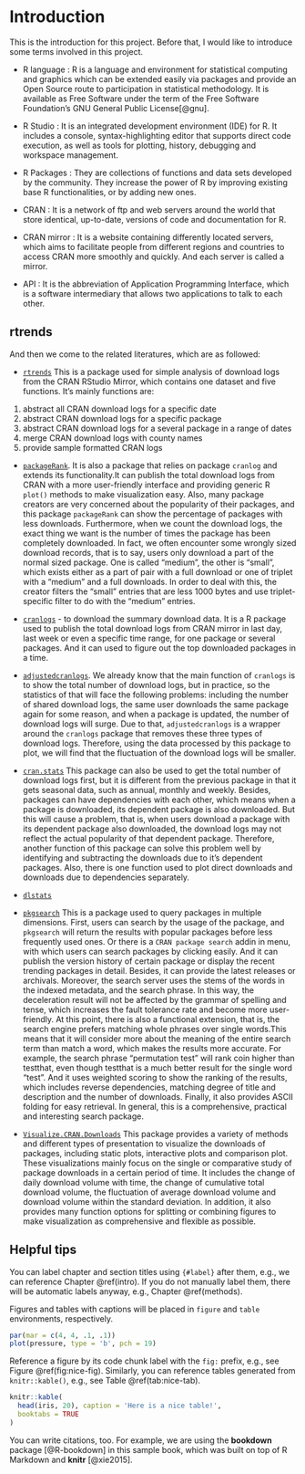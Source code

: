 # Introduction {#intro}

This is the introduction for this project. Before that, I would like to introduce some terms involved in this project.

- R language : R is a language and environment for statistical computing and graphics which can be extended easily via packages and provide an Open Source route to participation in statistical methodology. It is available as Free Software under the term of the Free Software Foundation’s GNU General Public License[@gnu].

- R Studio : It is an integrated development environment (IDE) for R. It includes a console, syntax-highlighting editor that supports direct code execution, as well as tools for plotting, history, debugging and workspace management.

- R Packages : They are collections of functions and data sets developed by the community. They increase the power of R by improving existing base R functionalities, or by adding new ones.

- CRAN : It is a network of ftp and web servers around the world that store identical, up-to-date, versions of code and documentation for R.

- CRAN mirror : It is a website containing differently located servers, which aims to facilitate people from different regions and countries to access CRAN more smoothly and quickly. And each server is called a mirror.

- API : It is the abbreviation of Application Programming Interface, which is a software intermediary that allows two applications to talk to each other. 

## rtrends

And then we come to the related literatures, which are as followed:

- [`rtrends`](https://cran.r-project.org/web/packages/rtrends/rtrends.pdf)
This is a package used for simple analysis of download logs from the CRAN RStudio Mirror, which contains one dataset and five functions. It's mainly functions are:

(1) abstract all CRAN download logs for a specific date
(2) abstract CRAN download logs for a specific package
(3) abstract CRAN download logs for a several package in a range of dates
(4) merge CRAN download logs with county names
(5) provide sample formatted CRAN logs

- [`packageRank`](https://github.com/lindbrook/packageRank).
It is also a package that relies on package `cranlog` and extends its functionality.It can publish the total download logs from CRAN with a more user-friendly interface and providing generic R `plot()` methods to make visualization easy. Also, many package creators are very concerned about the popularity of their packages, and this package `packageRank` can show the percentage of packages with less downloads. Furthermore, when we count the download logs, the exact thing we want is the number of times the package has been completely downloaded. In fact, we often encounter some wrongly sized download records, that is to say, users only download a part of the normal sized package. One is called "medium", the other is "small", which exists either as a part of pair with a full download or one of triplet with a "medium" and a full downloads. In order to deal with this, the creator filters the "small" entries that are less 1000 bytes and use triplet-specific filter to do with the "medium" entries.


- [`cranlogs`](https://github.com/r-hub/cranlogs) - to download the summary download data. 
It is a R package used to publish the total download logs from CRAN mirror in last day, last week or even a specific time range, for one package or several packages. And it can used to figure out the top downloaded packages in a time.

- [`adjustedcranlogs`](https://github.com/tylermorganwall/adjustedcranlogs). 
We already know that the main function of `cranlogs` is to show the total number of download logs, but in practice, so the statistics of that will face the following problems: including the number of shared download logs, the same user downloads the same package again for some reason, and when a package is updated, the number of download logs will surge. Due to that, `adjustedcranlogs` is a wrapper around the `cranlogs` package that removes these three types of download logs. Therefore, using the data processed by this package to plot, we will find that the fluctuation of the download logs will be smaller.


- [`cran.stats`](https://github.com/arunsrinivasan/cran.stats)
This package can also be used to get the total number of download logs first, but it is different from the previous package in that it gets seasonal data, such as annual, monthly and weekly. Besides, packages can have dependencies with each other, which means when a package is downloaded, its dependent package is also downloaded. But this will cause a problem, that is, when users download a package with its dependent package also downloaded, the download logs may not reflect the actual popularity of that dependent package. Therefore, another function of this package can solve this problem well by identifying and subtracting the downloads due to it's dependent packages. Also, there is one function used to plot direct downloads and downloads due to dependencies separately.

- [`dlstats`](https://github.com/GuangchuangYu/dlstats)


- [`pkgsearch`](https://github.com/r-hub/pkgsearch/)
This is a package used to query packages in multiple dimensions. First, users can search by the usage of the package, and `pkgsearch` will return the results with popular packages before less frequently used ones. Or there is a `CRAN package search` addin in menu, with which users can search packages by clicking easily. And it can publish the version history of certain package or display the recent trending packages in detail. Besides, it can provide the latest releases or archivals. Moreover, the search server uses the stems of the words in the indexed metadata, and the search phrase. In this way, the deceleration result will not be affected by the grammar of spelling and tense, which increases the fault tolerance rate and become more user-friendly. At this point, there is also a functional extension, that is, the search engine prefers matching whole phrases over single words.This means that it will consider more about the meaning of the entire search term than match a word, which makes the results more accurate. For example, the search phrase “permutation test” will rank coin higher than testthat, even though testthat is a much better result for the single word “test”. And it uses weighted scoring to show the ranking of the results, which includes reverse dependencies, matching degree of title and description and the number of downloads. Finally, it also provides ASCII folding for easy retrieval. In general, this is a comprehensive, practical and interesting search package.

- [`Visualize.CRAN.Downloads`](https://cran.r-project.org/web/packages/Visualize.CRAN.Downloads/vignettes/Visualize.CRAN.Downloads.html)
This package provides a variety of methods and different types of presentation to visualize the downloads of packages, including static plots, interactive plots and comparison plot. These visualizations mainly focus on the single or comparative study of package downloads in a certain period of time. It includes the change of daily download volume with time, the change of cumulative total download volume, the fluctuation of average download volume and download volume within the standard deviation. In addition, it also provides many function options for splitting or combining figures to make visualization as comprehensive and flexible as possible.


## Helpful tips

You can label chapter and section titles using `{#label}` after them, e.g., we can reference Chapter \@ref(intro). If you do not manually label them, there will be automatic labels anyway, e.g., Chapter \@ref(methods).

Figures and tables with captions will be placed in `figure` and `table` environments, respectively.

```r
par(mar = c(4, 4, .1, .1))
plot(pressure, type = 'b', pch = 19)
```

Reference a figure by its code chunk label with the `fig:` prefix, e.g., see Figure \@ref(fig:nice-fig). Similarly, you can reference tables generated from `knitr::kable()`, e.g., see Table \@ref(tab:nice-tab).

```r
knitr::kable(
  head(iris, 20), caption = 'Here is a nice table!',
  booktabs = TRUE
)
```


You can write citations, too. For example, we are using the **bookdown** package [@R-bookdown] in this sample book, which was built on top of R Markdown and **knitr** [@xie2015].
